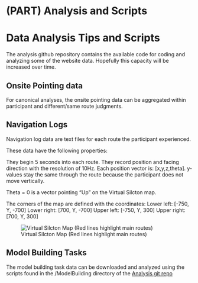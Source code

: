 # (PART) Analysis and Scripts {-}

# Data Analysis Tips and Scripts

The analysis github repository contains the available code for coding and analyzing some of the website data. Hopefully this capacity will be increased over time. 

## Onsite Pointing data

For canonical analyses, the onsite pointing data can be aggregated within participant and different/same route judgments. 

## Navigation Logs

Navigation log data are text files for each route the participant experienced. 

These data have the following properties: 

They begin 5 seconds into each route. 
They record position and facing direction with the resolution of 10Hz. 
Each position vector is: [x,y,z,theta]. y-values stay the same through the route because the participant does not move vertically. 

Theta = 0 is a vector pointing "Up" on the Virtual Silcton map. 

The corners of the map are defined with the coordinates: 
  Lower left:  [-750, Y, -700]
  Lower right: [700, Y, -700]
  Upper left:  [-750, Y, 300]
  Upper right: [700, Y, 300]

![Virtual Silcton Map (Red lines highlight main routes)](./figs/Silcton_Map.png)

## Model Building Tasks

The model building task data can be downloaded and analyzed using the scripts found in the /ModelBuilding directory of the [Analysis git repo](https://github.com/smweis/Virtual_Silcton_Analysis)
